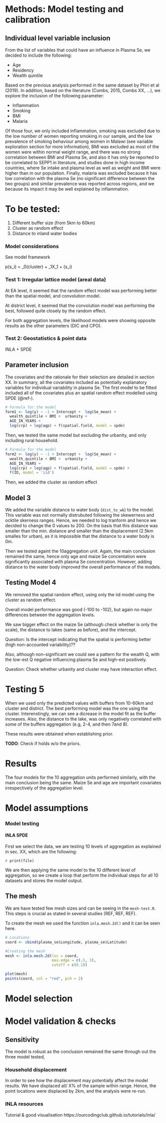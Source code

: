 
# Methods: Model testing and calibration

## Individual level variable inclusion

From the list of variables that could have an influence in Plasma Se, we decided to include the following:

- Age
- Residency
- Wealth quintile

Based on the previous analysis performed in the same dataset by Phiri et al (2019). In addition, based on the literature (Combs, 2015, Combs XX, ...), we explore the inclusion of the following parameter:

- Inflammation 
- Smoking
- BMI
- Malaria

Of those four, we only included inflammation, smoking was excluded due to the low number of women reporting smoking in our sample, and the low prevalence of smoking behaviour among women in Malawi (see variable exploration section for more information), BMI was excluded as most of the women were within normal weight range, and there was no strong correlation between BMI and Plasma Se, and also it has only be reported to be correlated to SEPP1 in literature, and studies done in high income countries, where Se intake and plasma level as well as weight and BMI were higher than in our population. Finally, malaria was excluded because it has low correlation with the plasma Se (no significant difference between the two groups) and similar prevalence was reported across regions, and we because its impact it may be well explained by inflammation. 




# To be tested:

1) Different buffer size (from 5km to 60km)
2) Cluster as random effect
3) Distance to inland water bodies 

### Model considerations

See model framework

p(s_i) = \beta_0(cluster) + \beta_1X_1 + \psi(s_i)


### Test 1: Irregular lattice model (areal data)

At EA level, it seemed that the random effect model was performing better than the spatial model, and convolution model.

At district level, it seemed that the convolution model was performing the best, followed quite closely by the random effect. 

For both aggregation levels, the likelihood models were showing opposite results as the other parameters (DIC and CPO). 

### Test 2: Geostatistics & point data

INLA + SPDE 

## Parameter inclusion


The covariates and the rationale for their selection are detailed in section XX. In summary, all the covariates included as potentially explanatory variables for individual variability in plasma Se. The first model to be fitted included all of the covariates plus an spatial random effect modelled using SPDE (@ref-).


```r

# Formula for the model
form1 <- log(y) ~ -1 + Intercept +  log(Se_mean) +
  wealth_quintile + BMI +  urbanity + 
  AGE_IN_YEARS +
  log(crp) + log(agp) + f(spatial.field, model = spde) 


```


Then, we tested the same model but excluding the urbanity, and only including rural household. 

```r

# Formula for the model
form2 <- log(y) ~ -1 + Intercept +  log(Se_mean) +
  wealth_quintile + BMI +  urbanity + 
  AGE_IN_YEARS +
  log(crp) + log(agp) + f(spatial.field, model = spde) +
  f(ID, model = 'iid')


```

Then, we added the cluster as random effect

## Model 3

We added the variable distance to water body (`dist_to_wb`) to the model. This variable was not normally distrubuted following the skewerness and ocktile skerness ranges. Hence, we needed to log tranform and hence we decided to change the 0 values to 200. On the basis that this distance was smaller than the min. distance and smaller than the displacement (2.5km smalles for urban), as it is impossible that the distance to a water body is 0m. 

Then we tested againt the 10aggregation unit. Again, the main conclusion remained the same, hence only age and maize Se concentation were significantly associated with plasma Se concentration. However, adding distance to the water body improved the overall performance of the models. 

## Testing Model 4

We removed the spatial random effect, using only the iid model using the cluster as random effect. 

Overall model performance was good (-100 to -102), but again no major differences between the aggregation levels. 

We saw bigger effect on the maize Se (although check whether is only the scale), the distance to lakes (same as before), and the intercept. 

Question: Is the intercept indicating that the spatial is performing better (high non-accounted variability)??

Also, although non-significant we could see a pattern for the wealth Q, with the low-est Q negative influencing plasma Se and high-est positively.

Question: Check whether urbanity and cluster may have interaction effect. 


# Testing 5

When we used only the predicted values with buffers from 10-60km and cluster and district. The best performing model was the one using the cluster. Interenstingly, we can see a dicrease in the model fit as the buffer increases. Also, the distance to the lake, was only negatively correlated with some of the buffers aggregation (e.g, 2-4, and then 7and 8). 

These results were obtained when establishing prior. 

**TODO**: Check if holds w/o the priors. 


# Results

The four models for the 10 aggregation units performed similarly, with the main conclusion being the same. Maize Se and age are important covariates irrespectively of the aggregation level. 




# Model assumptions

### Model testing

#### INLA SPDE

First we select the data, we are testing 10 levels of aggregation as explained in sec. XX, which are the following:

`r print(file)`

We are then applying the same model to the 10 different level of aggregation, so we create a loop that perform the individual steps for all 10 datasets and stores the model output. 


## The mesh

We are have tested few mesh sizes and can be seeing in the `mesh-test.R`. This steps is crucial as stated in several studies (REF, REF, REF).

To create the mesh we used the function `inla.mesh.2d()` and it can be seen here.

```r

# Locations
coord <- cbind(plasma_se$Longitude, plasma_se$Latitude)

#Creating the mesh
mesh <- inla.mesh.2d(loc = coord, 
                     max.edge = c(.5, 3), 
                     cutoff = c(0.1))

plot(mesh)
points(coord, col = "red", pch = 2)

```




# Model selection


# Model validation & checks


## Sensitivity

The model is robust as the conclusion remained the same through out the three model tested, 

### Household displacement

In order to see how the displacement may potentially affect the model results. We have displaced all/ X% of the sample within range. Hence, the point locations were displaced by 2km, and the analysis were re-run. 


### INLA resources

Tutorial & good visualisation
https://ourcodingclub.github.io/tutorials/inla/




